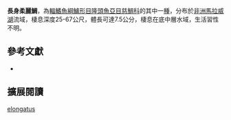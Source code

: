 {{Speciesbox
| name = 長身柔麗鯛
| status = NE
| status_system = IUCN3.1
| image = 
| image_width = 260px
| image_caption = 
| genus = Placidochromis
| species = elongatus
| authority = [[Hanssens|Hanssens]], 2004
| synonyms = 
}}
'''長身柔麗鯛'''，為[[輻鰭魚綱|輻鰭魚綱]][[鱸形目|鱸形目]][[隆頭魚亞目|隆頭魚亞目]][[慈鯛科|慈鯛科]]的其中一[[種|種]]，分布於[[非洲|非洲]][[馬拉威湖|馬拉威湖]]流域，棲息深度25-67公尺，體長可達7.5公分，棲息在底中層水域，生活習性不明。

== 參考文獻 ==
*{{FishBase_species|genus=Placidochromis|species=elongatus|year=2013|month=4}}

== 擴展閱讀 ==
{{refbegin}}
{{wikispecies-inline|Placidochromis elongatus|長身柔麗鯛}}
{{refend}}
{{Taxonbar|from=Q6416375}}

[[Category:柔麗鯛屬|elongatus]]


{{鱸形目小作品}}